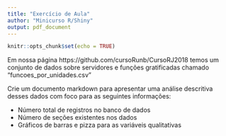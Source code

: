 ```yaml
---
title: "Exercício de Aula"
author: "Minicurso R/Shiny"
output: pdf_document
---
```


```r
knitr::opts_chunk$set(echo = TRUE)
```

Em nossa página https://github.com/cursoRunb/CursoRJ2018 temos um conjunto de dados sobre servidores e funções gratificadas chamado "funcoes_por_unidades.csv"

Crie um documento markdown para apresentar uma análise descritiva desses dados com foco para as seguintes informações:

* Número total de registros no banco de dados
* Número de seções existentes nos dados
* Gráficos de barras e pizza para as variáveis qualitativas